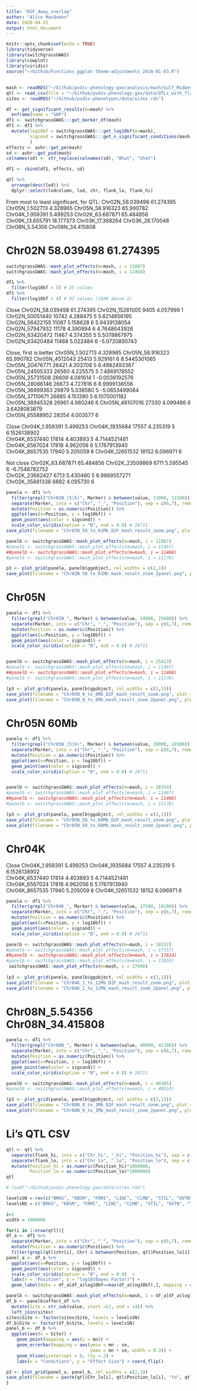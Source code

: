 ```yaml
---
title: "D2F_4way_overlap"
author: "Alice MacQueen"
date: 2020-04-22
output: html_document
---
```


```r
knitr::opts_chunk$set(echo = TRUE)
library(tidyverse)
library(switchgrassGWAS)
library(cowplot)
library(viridis)
source("~/Github/Functions_ggplot-theme-adjustments_2018-01-03.R")
```

## 

```r
mash <- readRDS("~/Github/pvdiv-phenology-gxe/analysis/mash/Gulf_Midwest/Strong_Effects49260SNPs.rds")
qtl <- read_csv(file = "~/Github/pvdiv-phenology-gxe/data/QTLs_with_flank_markers_FL50_7_sites_full_model.csv")
sites <- readRDS("~/Github/pvdiv-phenotypes/data/sites.rds")
```

```r
df <- get_significant_results(m=mash) %>%
  enframe(name = "SNP")
df1 <- switchgrassGWAS:::get_marker_df(mash)
df1 <- df1 %>%
  mutate(log10bf = switchgrassGWAS:::get_log10bf(m=mash),
         sigcond = switchgrassGWAS:::get_n_significant_conditions(mash)
         )
effects <- ashr::get_pm(mash)
sd <- ashr::get_psd(mash)
colnames(sd) <- str_replace(colnames(sd), "Bhat", "Shat")

df1 <- cbind(df1, effects, sd)
```

```r
qtl %>%
  arrange(desc(lod)) %>%
  dplyr::select(lodcolumn, lod, chr, flank_lo, flank_hi)
```
From most to least significant, for QTL:
	Chr02N_58.039498 61.274395
	Chr05N_1.502713 4.328965
	Chr05N_58.916323 65.990782
	Chr04K_1.959391 5.499253
	Chr02K_63.687871 65.484856
	  Chr09K_13.655791 18.177373
		Chr03K_17.368264	Chr03K_26.170048
		Chr08N_5.54356	Chr08N_34.415808
	
# Chr02N  58.039498 61.274395
```r
switchgrassGWAS::mash_plot_effects(m=mash, i = 11087)
switchgrassGWAS::mash_plot_effects(m=mash, i = 11468)

df1 %>%
  filter(log10bf > 5) # 25 values
df1 %>%
  filter(log10bf > 4) # 93 values (1800 above 2)
```
Close
	Chr02N_58.039498 61.274395
Chr02N_15281005	9405	4.057999	1	
Chr02N_50051440	10742	4.288475	5	5.8214656195	
Chr02N_56422155	11087	5.158628	6	5.9439138054	
Chr02N_57947932	11178	4.390894	6	4.7648643926	
Chr02N_63420472	11467	4.374355	5	5.5078867975	
Chr02N_63420484	11468	5.022484	6	-5.0720890743

Close, first is better
	Chr05N_1.502713 4.328965
	Chr05N_58.916323 65.990782
Chr05N_4512043	25413	5.929161	6	8.5445301065	
Chr05N_20476771	26421	4.303708	5	6.4982493387	
Chr05N_24505333	26560	4.225575	5	7.4869178552	
Chr05N_25731508	26609	4.081614	1	-0.0036192576	
Chr05N_28066146	26673	4.727816	6	8.9999136556	
Chr05N_36999363	26879	5.038580	5	-5.0653499084	
Chr05N_37110671	26885	4.151390	5	6.1070001182	
Chr05N_38945328	26961	4.980246	6
Chr05N_46107016	27330	4.099486	6	3.6428083879	
Chr05N_65588952	28354	4.003577	6	

Close
	Chr04K_1.959391 5.499253
Chr04K_1935684	17557	4.235319	5	6.1526138902	
Chr04K_6537440	17814	4.403893	5	4.7144521481	
Chr04K_6567024	17818	4.962056	6	5.1767913940	
Chr04K_8657535	17940	5.205059  6
Chr04K_12651532	18152	6.096971  6


Not close
	Chr02K_63.687871 65.484856
Chr02K_23509869	6711	5.595545	6	-6.7548782752	
Chr02K_23682427	6713	5.430460	5	6.9669557271	
Chr02K_35881338	6882	4.095730	6	

```r
panela <- df1 %>%
  filter(grepl("Chr02N_(5|6)", Marker) & between(value, 11000, 11500)) %>%
  separate(Marker, into = c("Chr", "_", "Position"), sep = c(6,7), remove = FALSE) %>%
  mutate(Position = as.numeric(Position)) %>%
  ggplot(aes(x=Position, y = log10bf)) +
  geom_point(aes(color = sigcond)) +
  scale_color_viridis(option = "B", end = 0.8) # 26711
save_plot(filename = "Chr02N_58_to_61Mb_D2F_mash_result_zoom.png", plot = panela, base_asp = 1.2)

panelb <- switchgrassGWAS::mash_plot_effects(m=mash, i = 11087)
#panelb <- switchgrassGWAS::mash_plot_effects(m=mash, i = 11467)
##panelb <- switchgrassGWAS::mash_plot_effects(m=mash, i = 11468)
#panelb <- switchgrassGWAS::mash_plot_effects(m=mash, i = 11178)

p3 <- plot_grid(panela, panelb$ggobject, rel_widths = c(2,1))
save_plot(filename = "Chr02N_58_to_61Mb_mash_result_zoom_2panel.png", plot = p3, base_asp = 1.5)
```
# Chr05N 
```r

panela <- df1 %>%
  filter(grepl("Chr05N_", Marker) & between(value, 24000, 25600)) %>%
  separate(Marker, into = c("Chr", "_", "Position"), sep = c(6,7), remove = FALSE) %>%
  mutate(Position = as.numeric(Position)) %>%
  ggplot(aes(x=Position, y = log10bf)) +
  geom_point(aes(color = sigcond)) +
  scale_color_viridis(option = "B", end = 0.8) # 26711


panelb <- switchgrassGWAS::mash_plot_effects(m=mash, i = 25413)
#panelb <- switchgrassGWAS::mash_plot_effects(m=mash, i = 11467)
##panelb <- switchgrassGWAS::mash_plot_effects(m=mash, i = 11468)
#panelb <- switchgrassGWAS::mash_plot_effects(m=mash, i = 11178)

(p3 <- plot_grid(panela, panelb$ggobject, rel_widths = c(2,1)))
save_plot(filename = "Chr05N_0_to_8Mb_D2F_mash_result_zoom.png", plot = panela, base_asp = 1.2)
save_plot(filename = "Chr05N_0_to_8Mb_mash_result_zoom_2panel.png", plot = p3, base_asp = 1.5)
```

# Chr05N 60Mb
```r

panela <- df1 %>%
  filter(grepl("Chr05N_(5|6)", Marker) & between(value, 28000, 28500)) %>%
  separate(Marker, into = c("Chr", "_", "Position"), sep = c(6,7), remove = FALSE) %>%
  mutate(Position = as.numeric(Position)) %>%
  ggplot(aes(x=Position, y = log10bf)) +
  geom_point(aes(color = sigcond)) +
  scale_color_viridis(option = "B", end = 0.8) # 26711


panelb <- switchgrassGWAS::mash_plot_effects(m=mash, i = 28354)
#panelb <- switchgrassGWAS::mash_plot_effects(m=mash, i = 11467)
##panelb <- switchgrassGWAS::mash_plot_effects(m=mash, i = 11468)
#panelb <- switchgrassGWAS::mash_plot_effects(m=mash, i = 11178)

(p3 <- plot_grid(panela, panelb$ggobject, rel_widths = c(2,1)))
save_plot(filename = "Chr05N_58_to_68Mb_D2F_mash_result_zoom.png", plot = panela, base_asp = 1.2)
save_plot(filename = "Chr05N_58_to_68Mb_mash_result_zoom_2panel.png", plot = p3, base_asp = 1.5)
```

# Chr04K

Close
	Chr04K_1.959391 5.499253
Chr04K_1935684	17557	4.235319	5	6.1526138902	
Chr04K_6537440	17814	4.403893	5	4.7144521481	
Chr04K_6567024	17818	4.962056	6	5.1767913940	
Chr04K_8657535	17940	5.205059  6
Chr04K_12651532	18152	6.096971  6
```r

panela <- df1 %>%
  filter(grepl("Chr04K_", Marker) & between(value, 17500, 18200)) %>%
  separate(Marker, into = c("Chr", "_", "Position"), sep = c(6,7), remove = FALSE) %>%
  mutate(Position = as.numeric(Position)) %>%
  ggplot(aes(x=Position, y = log10bf)) +
  geom_point(aes(color = sigcond)) +
  scale_color_viridis(option = "B", end = 0.8) # 26711

panelb <- switchgrassGWAS::mash_plot_effects(m=mash, i = 18152)
#panelb <- switchgrassGWAS::mash_plot_effects(m=mash, i = 17557)
##panelb <- switchgrassGWAS::mash_plot_effects(m=mash, i = 17814)
#panelb <- switchgrassGWAS::mash_plot_effects(m=mash, i = 17818)
 switchgrassGWAS::mash_plot_effects(m=mash, i = 17940)
 
(p3 <- plot_grid(panela, panelb$ggobject, rel_widths = c(2,1)))
save_plot(filename = "Chr04K_1_to_12Mb_D2F_mash_result_zoom.png", plot = panela, base_asp = 1.2)
save_plot(filename = "Chr04K_1_to_12Mb_mash_result_zoom_2panel.png", plot = p3, base_asp = 1.5)
```

# Chr08N_5.54356	Chr08N_34.415808
```r

panela <- df1 %>%
  filter(grepl("Chr08N_", Marker) & between(value, 40000, 41100)) %>%
  separate(Marker, into = c("Chr", "_", "Position"), sep = c(6,7), remove = FALSE) %>%
  mutate(Position = as.numeric(Position)) %>%
  ggplot(aes(x=Position, y = log10bf)) +
  geom_point(aes(color = sigcond)) +
  scale_color_viridis(option = "B", end = 0.8) # 26711

panelb <- switchgrassGWAS::mash_plot_effects(m=mash, i = 40305)
#panelb <- switchgrassGWAS::mash_plot_effects(m=mash, i = 40514)

(p3 <- plot_grid(panela, panelb$ggobject, rel_widths = c(2,1)))
save_plot(filename = "Chr08N_0_to_1Mb_D2F_mash_result_zoom.png", plot = panela, base_asp = 1.2)
save_plot(filename = "Chr08N_0_to_1Mb_mash_result_zoom_2panel.png", plot = p3, base_asp = 1.5)
```

# Li's QTL CSV

```r
qtl <- qtl %>%
  separate(flank_hi, into = c("Chr_hi", "_hi", "Position_hi"), sep = c(6,7), remove = FALSE) %>%
  separate(flank_lo, into = c("Chr_lo", "_lo", "Position_lo"), sep = c(6,7), remove = FALSE) %>%
  mutate(Position_hi = as.numeric(Position_hi)*1000000,
         Position_lo = as.numeric(Position_lo)*1000000)
qtl
```

```r

# load("~/Github/pvdiv-phenology-gxe/data/sites.rda")

levelsSN = rev(c("BRKG", "KBSM", "FRMI", "LINC", "CLMB", "STIL", "OVTN", "TMPL", "PKLE", "KING"))
levelsNS = c("BRKG", "KBSM", "FRMI", "LINC", "CLMB", "STIL", "OVTN", "TMPL", "PKLE", "KING")
```


```r
i=1
width = 1000000

for(i in 1:nrow(qtl)){
df_a <- df1 %>%
  separate(Marker, into = c("Chr", "_", "Position"), sep = c(6,7), remove = FALSE) %>%
  mutate(Position = as.numeric(Position)) %>%
  filter(grepl(qtl$chr[i], Chr) & between(Position, qtl$Position_lo[i]-width, qtl$Position_hi[i]+width)) 
panel_a <- df_a %>%
  ggplot(aes(x=Position, y = log10bf)) +
  geom_point(aes(color = sigcond)) +
  scale_color_viridis(option = "B", end = 0.9)  + 
  labs(x = "Position", y = "log10(Bayes Factor)") +
  geom_label(data = df_a[df_a$log10bf==max(df_a$log10bf),], mapping = aes(x = Position, y = log10bf, label = Marker), nudge_y = -0.4)

panelb <- switchgrassGWAS::mash_plot_effects(m=mash, i = df_a[df_a$log10bf==max(df_a$log10bf),]$value)
df_b <- panelb$effect_df %>%
  mutate(Site = str_sub(value, start =11, end = 14)) %>%
  left_join(sites) 
sites$Site <- factor(sites$Site, levels = levelsSN)
df_b$Site <- factor(df_b$Site, levels = levelsSN)
panel_b <- df_b %>%
  ggplot(aes(x = Site)) +
    geom_point(mapping = aes(y = mn)) +
    geom_errorbar(mapping = aes(ymin = mn - se,
                                ymax = mn + se, width = 0.3)) +
    geom_hline(yintercept = 0, lty = 2) +
    labs(x = "Conditions", y = "Effect Size") + coord_flip()

p3 <- plot_grid(panel_a, panel_b, rel_widths = c(2,1))
save_plot(filename = paste(qtl$Chr_lo[i], qtl$Position_lo[i], "to", qtl$Position_hi[i], "FL50_mash_result_zoom.png", sep = "_"), plot = p3, base_asp = 3)
}
```

